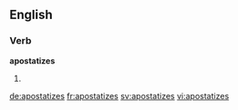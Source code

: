 ==English==

===Verb===
'''apostatizes'''

# {{third-person singular of|apostatize}}

[[de:apostatizes]]
[[fr:apostatizes]]
[[sv:apostatizes]]
[[vi:apostatizes]]